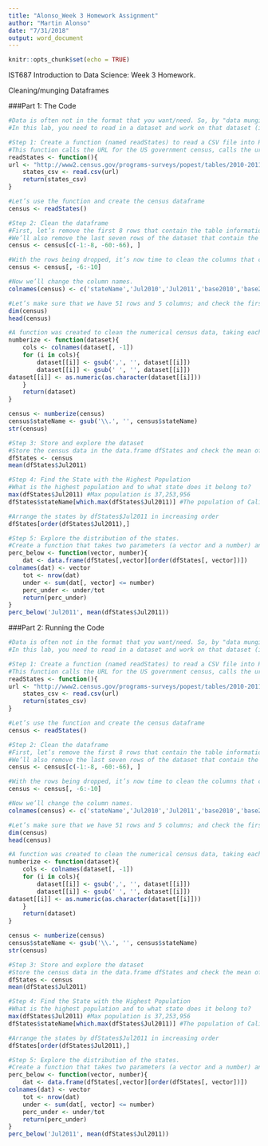 ```yaml
---
title: "Alonso_Week 3 Homework Assignment"
author: "Martin Alonso"
date: "7/31/2018"
output: word_document
---
```


```r
knitr::opts_chunk$set(echo = TRUE)
```

IST687 Introduction to Data Science: Week 3 Homework.

Cleaning/munging Dataframes

###Part 1: The Code
```r
#Data is often not in the format that you want/need. So, by "data munging", you have to refine the dataset into something more useful. 
#In this lab, you need to read in a dataset and work on that dataset (in a dataframe) so that it can be useful. Then, we will explore the distribution within the dataset.

#Step 1: Create a function (named readStates) to read a CSV file into R
#This function calls the URL for the US government census, calls the url through the read.csv() function, and returns the loaded csv, without tidying it. 
readStates <- function(){
url <- "http://www2.census.gov/programs-surveys/popest/tables/2010-2011/state/totals/nst-est2011-01.csv"
  	states_csv <- read.csv(url)
  	return(states_csv)
}

#Let’s use the function and create the census dataframe
census <- readStates()

#Step 2: Clean the dataframe
#First, let’s remove the first 8 rows that contain the table information, and the population data for the general areas. 
#We’ll also remove the last seven rows of the dataset that contain the data for Puerto Rico and additional table information.
census <- census[c(-1:-8, -60:-66), ]

#With the rows being dropped, it’s now time to clean the columns that contain NAs.
census <- census[, -6:-10]

#Now we’ll change the column names.
colnames(census) <- c('stateName','Jul2010','Jul2011','base2010','base2011')

#Let’s make sure that we have 51 rows and 5 columns; and check the first five rows of the dataset.
dim(census)
head(census)

#A function was created to clean the numerical census data, taking each column, removing commas and spaces, and converting to number. 
numberize <- function(dataset){
	cols <- colnames(dataset[, -1])
	for (i in cols){
		dataset[[i]] <- gsub(',', '', dataset[[i]])
		dataset[[i]] <- gsub(' ', '', dataset[[i]])
dataset[[i]] <- as.numeric(as.character(dataset[[i]]))
  	}
  	return(dataset)
}

census <- numberize(census)
census$stateName <- gsub('\\.', '', census$stateName)
str(census)

#Step 3: Store and explore the dataset
#Store the census data in the data.frame dfStates and check the mean of dfStates$Jul2010
dfStates <- census
mean(dfStates$Jul2011)

#Step 4: Find the State with the Highest Population
#What is the highest population and to what state does it belong to?
max(dfStates$Jul2011) #Max population is 37,253,956
dfStates$stateName[which.max(dfStates$Jul2011)] #The population of California

#Arrange the states by dfStates$Jul2011 in increasing order
dfStates[order(dfStates$Jul2011),]

#Step 5: Explore the distribution of the states.
#Create a function that takes two parameters (a vector and a number) and returns the percentage of elements in the vector that are equal or below the number. 
perc_below <- function(vector, number){
	dat <- data.frame(dfStates[,vector][order(dfStates[, vector])])
colnames(dat) <- vector
  	tot <- nrow(dat)
  	under <- sum(dat[, vector] <= number)
  	perc_under <- under/tot
  	return(perc_under)
}
perc_below('Jul2011', mean(dfStates$Jul2011))
```


###Part 2: Running the Code
```r
#Data is often not in the format that you want/need. So, by "data munging", you have to refine the dataset into something more useful. 
#In this lab, you need to read in a dataset and work on that dataset (in a dataframe) so that it can be useful. Then, we will explore the distribution within the dataset.

#Step 1: Create a function (named readStates) to read a CSV file into R
#This function calls the URL for the US government census, calls the url through the read.csv() function, and returns the loaded csv, without tidying it. 
readStates <- function(){
url <- "http://www2.census.gov/programs-surveys/popest/tables/2010-2011/state/totals/nst-est2011-01.csv"
  	states_csv <- read.csv(url)
  	return(states_csv)
}

#Let’s use the function and create the census dataframe
census <- readStates()

#Step 2: Clean the dataframe
#First, let’s remove the first 8 rows that contain the table information, and the population data for the general areas. 
#We’ll also remove the last seven rows of the dataset that contain the data for Puerto Rico and additional table information.
census <- census[c(-1:-8, -60:-66), ]

#With the rows being dropped, it’s now time to clean the columns that contain NAs.
census <- census[, -6:-10]

#Now we’ll change the column names.
colnames(census) <- c('stateName','Jul2010','Jul2011','base2010','base2011')

#Let’s make sure that we have 51 rows and 5 columns; and check the first five rows of the dataset.
dim(census)
head(census)

#A function was created to clean the numerical census data, taking each column, removing commas and spaces, and converting to number. 
numberize <- function(dataset){
	cols <- colnames(dataset[, -1])
	for (i in cols){
		dataset[[i]] <- gsub(',', '', dataset[[i]])
		dataset[[i]] <- gsub(' ', '', dataset[[i]])
dataset[[i]] <- as.numeric(as.character(dataset[[i]]))
  	}
  	return(dataset)
}

census <- numberize(census)
census$stateName <- gsub('\\.', '', census$stateName)
str(census)

#Step 3: Store and explore the dataset
#Store the census data in the data.frame dfStates and check the mean of dfStates$Jul2010
dfStates <- census
mean(dfStates$Jul2011)

#Step 4: Find the State with the Highest Population
#What is the highest population and to what state does it belong to?
max(dfStates$Jul2011) #Max population is 37,253,956
dfStates$stateName[which.max(dfStates$Jul2011)] #The population of California

#Arrange the states by dfStates$Jul2011 in increasing order
dfStates[order(dfStates$Jul2011),]

#Step 5: Explore the distribution of the states.
#Create a function that takes two parameters (a vector and a number) and returns the percentage of elements in the vector that are equal or below the number. 
perc_below <- function(vector, number){
	dat <- data.frame(dfStates[,vector][order(dfStates[, vector])])
colnames(dat) <- vector
  	tot <- nrow(dat)
  	under <- sum(dat[, vector] <= number)
  	perc_under <- under/tot
  	return(perc_under)
}
perc_below('Jul2011', mean(dfStates$Jul2011))
```